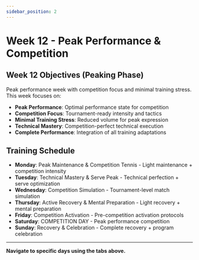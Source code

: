```yaml
---
sidebar_position: 2
---
```



<WorkoutNav weekNumber={12} />

# Week 12 - Peak Performance & Competition

## Week 12 Objectives (Peaking Phase)

Peak performance week with competition focus and minimal training stress. This week focuses on:

- **Peak Performance**: Optimal performance state for competition
- **Competition Focus**: Tournament-ready intensity and tactics
- **Minimal Training Stress**: Reduced volume for peak expression
- **Technical Mastery**: Competition-perfect technical execution
- **Complete Performance**: Integration of all training adaptations

## Training Schedule

- **Monday**: Peak Maintenance & Competition Tennis - Light maintenance + competition intensity
- **Tuesday**: Technical Mastery & Serve Peak - Technical perfection + serve optimization
- **Wednesday**: Competition Simulation - Tournament-level match simulation
- **Thursday**: Active Recovery & Mental Preparation - Light recovery + mental preparation
- **Friday**: Competition Activation - Pre-competition activation protocols
- **Saturday**: COMPETITION DAY - Peak performance competition
- **Sunday**: Recovery & Celebration - Complete recovery + program celebration

---

**Navigate to specific days using the tabs above.**
